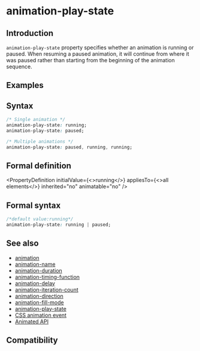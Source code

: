 
# animation-play-state

## Introduction

`animation-play-state` property specifies whether an animation is running or paused. When resuming a paused animation, it will continue from where it was paused rather than starting from the beginning of the animation sequence.

## Examples

<Go
  example="css-api"
  img="https://lf-lynx.tiktok-cdns.com/obj/lynx-artifacts-oss-sg/lynx-website/assets/doc/css/animation-play-state.gif"
  defaultEntryFile="dist/animation-play-state.lynx.bundle"
  defaultFile="src/animation-play-state/App.tsx"
  entry="src/animation-play-state"
/>

## Syntax

```css
/* Single animation */
animation-play-state: running;
animation-play-state: paused;

/* Multiple animations */
animation-play-state: paused, running, running;
```

## Formal definition


<PropertyDefinition
  initialValue={<>running</>}
  appliesTo={<>all elements</>}
  inherited="no"
  animatable="no"
/>

## Formal syntax

```css
/*default value:running*/
animation-play-state: running | paused;
```

## See also

- [animation](./animation.mdx)
- [animation-name](./animation-name.mdx)
- [animation-duration](./animation-duration.mdx)
- [animation-timing-function](./animation-timing-function.mdx)
- [animation-delay](./animation-delay.mdx)
- [animation-iteration-count](./animation-iteration-count.mdx)
- [animation-direction](./animation-direction.mdx)
- [animation-fill-mode](./animation-fill-mode.mdx)
- [animation-play-state](./animation-play-state.mdx)
- [CSS animation event](../../lynx-api/event/animation-event.mdx)
- [Animated API](../../lynx-api/lynx/lynx-animate-api.mdx)

## Compatibility


<LegacyCompatTable metadata="css/properties/animation-play-state" />
